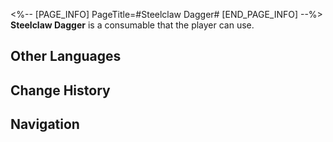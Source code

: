 <%-- [PAGE_INFO]
PageTitle=#Steelclaw Dagger#
[END_PAGE_INFO] --%>
{{Consumable Infobox
|id          = 408437
|image       = Item Steelclaw Dagger.png{{subst:void|<!--$UPLOAD:<<SpriteOutput/ItemFigures/408437.png>-<Item Steelclaw Dagger.png>-<Consumable Icons>>-->}}
|type        = Attack Consumables
|rarity      = 2
|effect      = Upon use, increases ATK of all allies by 20% for the next battle. If their current HP is less than 50%, ATK will additionally increase by 20%.
|description = Steelclaw Beasts, also known as Bladed Black Velvets, were a type of dangerous creatures once found in the ancient lands of Castrum Kremnos. The beast had exaggerated sword-like claws capable of slicing through finely crafted weapons in a single swipe. Although now extinct, warriors have crafted weapons mimicking the anatomy of their claws, with unique blades that cause wounds to bleed continuously.
|effectType  = 
|effectType2 = 
|effectType3 = 
|recipe      = 
|source1     = [[Chartonus Smithy]]
|source2     = 
|source3     = 
}}
{{Description|''"Most creatures stop fighting when they die, but this one doesn't."''}}
'''Steelclaw Dagger''' is a consumable that the player can use.

==Other Languages==
{{Other Languages
|en   = Steelclaw Dagger
|zhs  = 钢爪匕首
|zht  = 鋼爪匕首
|ja   = 鋼爪の短剣
|ko   = 강철 발톱 비수
|es   = Daga Garracero
|fr   = Dague à griffes d'acier
|ru   = Стальной кинжал-коготь
|th   = กริชกรงเล็บเหล็ก
|vi   = Dao Găm Móng Thép
|de   = Stahlklauendolch
|id   = Steelclaw Dagger
|pt   = Adaga Garra de Aço
}}

==Change History==
{{Change History|3.0}}

==Navigation==
{{Consumable Navbox}}